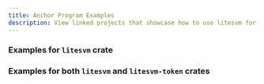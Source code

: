 ```yaml
---
title: Anchor Program Examples
description: View linked projects that showcase how to use litesvm for anchor program testing
---
```



### Examples for `litesvm` crate

<Cards>
  <Card
    title="Anchor CRUD App"
    description="Example for handling data"
    href="https://github.com/LiteSVM/litesvm-anchor-crud-example"
  />
</Cards>

### Examples for both `litesvm` and `litesvm-token` crates

<Cards>
  <Card
    title="Anchor Escrow App"
    description="Example for handling tokens"
    href="https://github.com/brimigs/anchor-escrow-with-litesvm"
  />
</Cards>
